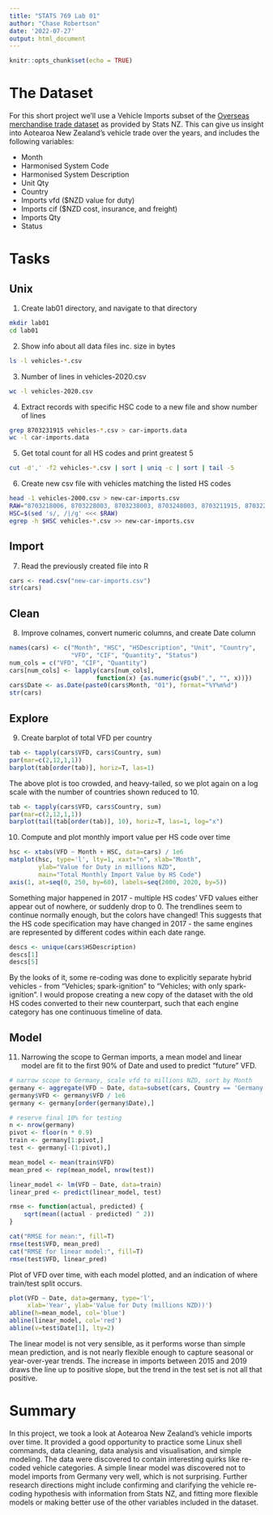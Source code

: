 ```yaml
---
title: "STATS 769 Lab 01"
author: "Chase Robertson"
date: '2022-07-27'
output: html_document
---
```


```r
knitr::opts_chunk$set(echo = TRUE)
```

# The Dataset

For this short project we'll use a Vehicle Imports subset of the [Overseas merchandise trade dataset](https://www.stats.govt.nz/large-datasets/csv-files-for-download/overseas-merchandise-trade-datasets) as provided by Stats NZ. This can give us insight into Aotearoa New Zealand's vehicle trade over the years, and includes the following variables: 

- Month
- Harmonised System Code
- Harmonised System Description
- Unit Qty
- Country
- Imports vfd ($NZD value for duty)
- Imports cif ($NZD cost, insurance, and freight)
- Imports Qty
- Status

# Tasks

## Unix

1. Create lab01 directory, and navigate to that directory

```bash
mkdir lab01
cd lab01
```

2. Show info about all data files inc. size in bytes

```bash
ls -l vehicles-*.csv
```

3. Number of lines in vehicles-2020.csv

```bash
wc -l vehicles-2020.csv
```

4. Extract records with specific HSC code to a new file and show number of lines

```bash
grep 8703231915 vehicles-*.csv > car-imports.data
wc -l car-imports.data 
```

5. Get total count for all HS codes and print greatest 5

```bash
cut -d',' -f2 vehicles-*.csv | sort | uniq -c | sort | tail -5
```

6. Create new csv file with vehicles matching the listed HS codes

```bash
head -1 vehicles-2000.csv > new-car-imports.csv
RAW="8703218006, 8703228003, 8703238003, 8703248003, 8703211915, 8703221915, 8703231915, 8703241915"
HSC=$(sed 's/, /|/g' <<< $RAW)
egrep -h $HSC vehicles-*.csv >> new-car-imports.csv
```

## Import

7. Read the previously created file into R

```r
cars <- read.csv("new-car-imports.csv")
str(cars)
```

## Clean

8. Improve colnames, convert numeric columns, and create Date column

```r
names(cars) <- c("Month", "HSC", "HSDescription", "Unit", "Country",
                 "VFD", "CIF", "Quantity", "Status")
num_cols = c("VFD", "CIF", "Quantity")
cars[num_cols] <- lapply(cars[num_cols],
                        function(x) {as.numeric(gsub(",", "", x))})
cars$Date <- as.Date(paste0(cars$Month, "01"), format="%Y%m%d")
str(cars)
```

## Explore

9. Create barplot of total VFD per country
```r
tab <- tapply(cars$VFD, cars$Country, sum)
par(mar=c(2,12,1,1))
barplot(tab[order(tab)], horiz=T, las=1)
```

The above plot is too crowded, and heavy-tailed, so we plot again on a log scale with the number of countries shown reduced to 10.

```r
tab <- tapply(cars$VFD, cars$Country, sum)
par(mar=c(2,12,1,1))
barplot(tail(tab[order(tab)], 10), horiz=T, las=1, log="x")
```

10. Compute and plot monthly import value per HS code over time

```r
hsc <- xtabs(VFD ~ Month + HSC, data=cars) / 1e6
matplot(hsc, type='l', lty=1, xaxt="n", xlab="Month",
        ylab="Value for Duty in millions NZD",
        main="Total Monthly Import Value by HS Code")
axis(1, at=seq(0, 250, by=60), labels=seq(2000, 2020, by=5))
```

Something major happened in 2017 - multiple HS codes' VFD values either appear out of nowhere, or suddenly drop to 0. The trendlines seem to continue normally enough, but the colors have changed! This suggests that the HS code specification may have changed in 2017 - the same engines are represented by different codes within each date range.

```r
descs <- unique(cars$HSDescription)
descs[1]
descs[5]
```

By the looks of it, some re-coding was done to explicitly separate hybrid vehicles - from "Vehicles; spark-ignition" to "Vehicles; with only spark-ignition". I would propose creating a new copy of the dataset with the old HS codes converted to their new counterpart, such that each engine category has one continuous timeline of data.

## Model

11. Narrowing the scope to German imports, a mean model and linear model are fit to the first 90% of Date and used to predict "future" VFD.

```r
# narrow scope to Germany, scale vfd to millions NZD, sort by Month
germany <- aggregate(VFD ~ Date, data=subset(cars, Country == 'Germany'), sum)
germany$VFD <- germany$VFD / 1e6
germany <- germany[order(germany$Date),]

# reserve final 10% for testing
n <- nrow(germany)
pivot <- floor(n * 0.9)
train <- germany[1:pivot,]
test <- germany[-(1:pivot),]

mean_model <- mean(train$VFD)
mean_pred <- rep(mean_model, nrow(test))

linear_model <- lm(VFD ~ Date, data=train)
linear_pred <- predict(linear_model, test)

rmse <- function(actual, predicted) {
    sqrt(mean((actual - predicted) ^ 2))
}

cat("RMSE for mean:", fill=T)
rmse(test$VFD, mean_pred)
cat("RMSE for linear model:", fill=T)
rmse(test$VFD, linear_pred)
```

Plot of VFD over time, with each model plotted, and an indication of where train/test split occurs.

```r
plot(VFD ~ Date, data=germany, type='l', 
     xlab='Year', ylab='Value for Duty (millions NZD))')
abline(h=mean_model, col='blue')
abline(linear_model, col='red')
abline(v=test$Date[1], lty=2)
```

The linear model is not very sensible, as it performs worse than simple mean prediction, and is not nearly flexible enough to capture seasonal or year-over-year trends. The increase in imports between 2015 and 2019 draws the line up to positive slope, but the trend in the test set is not all that positive.

# Summary

In this project, we took a look at Aotearoa New Zealand's vehicle imports over time. It provided a good opportunity to practice some Linux shell commands, data cleaning, data analysis and visualisation, and simple modeling. The data were discovered to contain interesting quirks like re-coded vehicle categories. A simple linear model was discovered not to model imports from Germany very well, which is not surprising. Further research directions might include confirming and clarifying the vehicle re-coding hypothesis with information from Stats NZ, and fitting more flexible models or making better use of the other variables included in the dataset.
